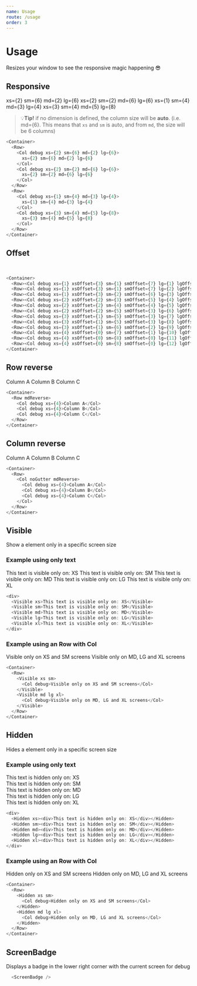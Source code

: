 ```yaml
---
name: Usage
route: /usage
order: 3
---
```



# Usage

Resizes your window to see the responsive magic happening 😎

## Responsive

<Container>
  <Row>
    <Col debug xs={2} sm={6} md={2} lg={6}>
      xs={2} sm={6} md={2} lg={6}
    </Col>
    <Col debug xs={2} sm={2} md={6} lg={6}>
      xs={2} sm={2} md={6} lg={6}
    </Col>
  </Row>
  <Row>
    <Col debug xs={1} sm={4} md={3} lg={4}>
      xs={1} sm={4} md={3} lg={4}
    </Col>
    <Col debug xs={3} sm={4} md={5} lg={8}>
      xs={3} sm={4} md={5} lg={8}
    </Col>
  </Row>
</Container>

> 💡**Tip!** if no dimension is defined, the column size will be **auto**. 
(i.e. md={6}. This means that ```xs``` and ```sm``` is auto, 
and from ```md```, the size will be 6 columns)

```js
<Container>
  <Row>
    <Col debug xs={2} sm={6} md={2} lg={6}>
      xs={2} sm={6} md={2} lg={6}
    </Col>
    <Col debug xs={2} sm={2} md={6} lg={6}>
      xs={2} sm={2} md={6} lg={6}
    </Col>
  </Row>
  <Row>
    <Col debug xs={1} sm={4} md={3} lg={4}>
      xs={1} sm={4} md={3} lg={4}
    </Col>
    <Col debug xs={3} sm={4} md={5} lg={8}>
      xs={3} sm={4} md={5} lg={8}
    </Col>
  </Row>
</Container>
```

## Offset

<Container>
  <Row><Col debug xs={1} xsOffset={3} sm={1} smOffset={7} lg={1} lgOffset={11}>&nbsp;</Col></Row>
  <Row><Col debug xs={1} xsOffset={3} sm={1} smOffset={7} lg={2} lgOffset={10}>&nbsp;</Col></Row>
  <Row><Col debug xs={1} xsOffset={3} sm={2} smOffset={6} lg={3} lgOffset={9}>&nbsp;</Col></Row>
  <Row><Col debug xs={2} xsOffset={2} sm={3} smOffset={5} lg={4} lgOffset={8}>&nbsp;</Col></Row>
  <Row><Col debug xs={2} xsOffset={2} sm={4} smOffset={4} lg={5} lgOffset={7}>&nbsp;</Col></Row>
  <Row><Col debug xs={2} xsOffset={2} sm={5} smOffset={3} lg={6} lgOffset={6}>&nbsp;</Col></Row>
  <Row><Col debug xs={3} xsOffset={1} sm={5} smOffset={3} lg={7} lgOffset={5}>&nbsp;</Col></Row>
  <Row><Col debug xs={3} xsOffset={1} sm={5} smOffset={3} lg={8} lgOffset={4}>&nbsp;</Col></Row>
  <Row><Col debug xs={3} xsOffset={1} sm={6} smOffset={2} lg={9} lgOffset={3}>&nbsp;</Col></Row>
  <Row><Col debug xs={4} xsOffset={0} sm={7} smOffset={1} lg={10} lgOffset={2}>&nbsp;</Col></Row>
  <Row><Col debug xs={4} xsOffset={0} sm={8} smOffset={0} lg={11} lgOffset={1}>&nbsp;</Col></Row>
  <Row><Col debug xs={4} xsOffset={0} sm={8} smOffset={0} lg={12} lgOffset={0}>&nbsp;</Col></Row>
</Container>

```js
<Container>
  <Row><Col debug xs={1} xsOffset={3} sm={1} smOffset={7} lg={1} lgOffset={11}>&nbsp;</Col></Row>
  <Row><Col debug xs={1} xsOffset={3} sm={1} smOffset={7} lg={2} lgOffset={10}>&nbsp;</Col></Row>
  <Row><Col debug xs={1} xsOffset={3} sm={2} smOffset={6} lg={3} lgOffset={9}>&nbsp;</Col></Row>
  <Row><Col debug xs={2} xsOffset={2} sm={3} smOffset={5} lg={4} lgOffset={8}>&nbsp;</Col></Row>
  <Row><Col debug xs={2} xsOffset={2} sm={4} smOffset={4} lg={5} lgOffset={7}>&nbsp;</Col></Row>
  <Row><Col debug xs={2} xsOffset={2} sm={5} smOffset={3} lg={6} lgOffset={6}>&nbsp;</Col></Row>
  <Row><Col debug xs={3} xsOffset={1} sm={5} smOffset={3} lg={7} lgOffset={5}>&nbsp;</Col></Row>
  <Row><Col debug xs={3} xsOffset={1} sm={5} smOffset={3} lg={8} lgOffset={4}>&nbsp;</Col></Row>
  <Row><Col debug xs={3} xsOffset={1} sm={6} smOffset={2} lg={9} lgOffset={3}>&nbsp;</Col></Row>
  <Row><Col debug xs={4} xsOffset={0} sm={7} smOffset={1} lg={10} lgOffset={2}>&nbsp;</Col></Row>
  <Row><Col debug xs={4} xsOffset={0} sm={8} smOffset={0} lg={11} lgOffset={1}>&nbsp;</Col></Row>
  <Row><Col debug xs={4} xsOffset={0} sm={8} smOffset={0} lg={12} lgOffset={0}>&nbsp;</Col></Row>
</Container>
```
## Row reverse

<Container>
  <Row mdReverse>
    <Col debug xs={4}>Column A</Col>
    <Col debug xs={4}>Column B</Col>
    <Col debug xs={4}>Column C</Col>
  </Row>
</Container>

```js
<Container>
  <Row mdReverse>
    <Col debug xs={4}>Column A</Col>
    <Col debug xs={4}>Column B</Col>
    <Col debug xs={4}>Column C</Col>
  </Row>
</Container>
```

## Column reverse

<Container>
  <Row>
    <Col noGutter mdReverse>
      <Col debug xs={4}>Column A</Col>
      <Col debug xs={4}>Column B</Col>
      <Col debug xs={4}>Column C</Col>
    </Col>
  </Row>
</Container>

```js
<Container>
  <Row>
    <Col noGutter mdReverse>
      <Col debug xs={4}>Column A</Col>
      <Col debug xs={4}>Column B</Col>
      <Col debug xs={4}>Column C</Col>
    </Col>
  </Row>
</Container>
```

## Visible

Show a element only in a specific screen size

### Example using only text

<div>
  <Visible xs>This text is visible only on: XS</Visible>
  <Visible sm>This text is visible only on: SM</Visible>
  <Visible md>This text is visible only on: MD</Visible>
  <Visible lg>This text is visible only on: LG</Visible>
  <Visible xl>This text is visible only on: XL</Visible>
</div>

```js
<div>
  <Visible xs>This text is visible only on: XS</Visible>
  <Visible sm>This text is visible only on: SM</Visible>
  <Visible md>This text is visible only on: MD</Visible>
  <Visible lg>This text is visible only on: LG</Visible>
  <Visible xl>This text is visible only on: XL</Visible>
</div>
```

### Example using an Row with Col

<Container>
  <Row>
    <Visible xs sm>
      <Col debug>Visible only on XS and SM screens</Col>
    </Visible>
    <Visible md lg xl>
      <Col debug>Visible only on MD, LG and XL screens</Col>
    </Visible>
  </Row>
</Container>

```js
<Container>
  <Row>
    <Visible xs sm>
      <Col debug>Visible only on XS and SM screens</Col>
    </Visible>
    <Visible md lg xl>
      <Col debug>Visible only on MD, LG and XL screens</Col>
    </Visible>
  </Row>
</Container>
```

## Hidden

Hides a element only in a specific screen size

### Example using only text

<div>
  <Hidden><div>This text is hidden only on: XS</div></Hidden>
  <Hidden sm><div>This text is hidden only on: SM</div></Hidden>
  <Hidden md><div>This text is hidden only on: MD</div></Hidden>
  <Hidden lg><div>This text is hidden only on: LG</div></Hidden>
  <Hidden xl><div>This text is hidden only on: XL</div></Hidden>
</div>

```js
<div>
  <Hidden xs><div>This text is hidden only on: XS</div></Hidden>
  <Hidden sm><div>This text is hidden only on: SM</div></Hidden>
  <Hidden md><div>This text is hidden only on: MD</div></Hidden>
  <Hidden lg><div>This text is hidden only on: LG</div></Hidden>
  <Hidden xl><div>This text is hidden only on: XL</div></Hidden>
</div>
```

### Example using an Row with Col

<Container>
  <Row>
    <Hidden xs sm>
      <Col debug>Hidden only on XS and SM screens</Col>
    </Hidden>
    <Hidden md lg xl>
      <Col debug>Hidden only on MD, LG and XL screens</Col>
    </Hidden>
  </Row>
</Container>

```js
<Container>
  <Row>
    <Hidden xs sm>
      <Col debug>Hidden only on XS and SM screens</Col>
    </Hidden>
    <Hidden md lg xl>
      <Col debug>Hidden only on MD, LG and XL screens</Col>
    </Hidden>
  </Row>
</Container>
```

## ScreenBadge

Displays a badge in the lower right corner with the current screen for debug

<ScreenBadge />

```js
  <ScreenBadge />
```